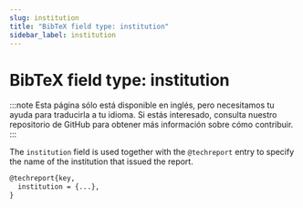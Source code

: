 ```yaml
---
slug: institution
title: "BibTeX field type: institution"
sidebar_label: institution
---
```


# BibTeX field type: institution

:::note
Esta página sólo está disponible en inglés, pero necesitamos tu ayuda para traducirla a tu idioma. Si estás interesado, consulta nuestro repositorio de GitHub para obtener más información sobre cómo contribuir.
:::

The `institution` field is used together with the `@techreport` entry to specify the name of the institution that issued the report.


```tex
@techreport{key,
  institution = {...},
}
